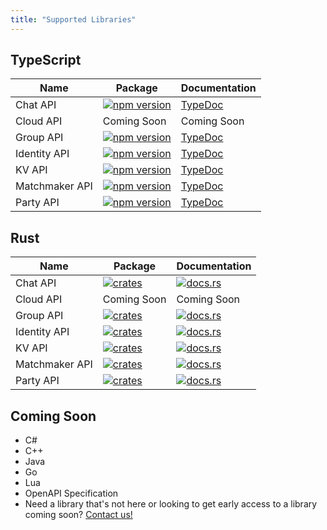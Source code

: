 ```yaml
---
title: "Supported Libraries"
---
```


## TypeScript

<div style={{width: "full"}}>

| Name           | Package                                                                                                                 | Documentation                                                                |
|----------------|-------------------------------------------------------------------------------------------------------------------------|------------------------------------------------------------------------|
| Chat API       | [<img src="https://img.shields.io/npm/v/@rivet-gg/chat" alt="npm version" className="m-0" />](https://www.npmjs.com/package/@rivet-gg/chat)             | <a href="/libs/api-chat/typescript/" target="_blank">TypeDoc</a>       |
| Cloud API      | Coming Soon                                                                                                             | Coming Soon                                                            |
| Group API      | [<img src="https://img.shields.io/npm/v/@rivet-gg/group" alt="npm version" className="m-0" />](https://www.npmjs.com/package/@rivet-gg/group)           | <a href="/libs/api-group/typescript/" target="_blank">TypeDoc</a>      |
| Identity API   | [<img src="https://img.shields.io/npm/v/@rivet-gg/identity" alt="npm version" className="m-0" />](https://www.npmjs.com/package/@rivet-gg/identity)     | <a href="/libs/api-identity/typescript/" target="_blank">TypeDoc</a>   |
| KV API         | [<img src="https://img.shields.io/npm/v/@rivet-gg/kv" alt="npm version" className="m-0" />](https://www.npmjs.com/package/@rivet-gg/kv)                 | <a href="/libs/api-kv/typescript/" target="_blank">TypeDoc</a>         |
| Matchmaker API | [<img src="https://img.shields.io/npm/v/@rivet-gg/matchmaker" alt="npm version" className="m-0" />](https://www.npmjs.com/package/@rivet-gg/matchmaker) | <a href="/libs/api-matchmaker/typescript/" target="_blank">TypeDoc</a> |
| Party API      | [<img src="https://img.shields.io/npm/v/@rivet-gg/party" alt="npm version" className="m-0" />](https://www.npmjs.com/package/@rivet-gg/party)           | <a href="/libs/api-party/typescript/" target="_blank">TypeDoc</a>      |

</div>

## Rust

| Name           | Package                                                                                                     | Documentation                                                                                                             |
|----------------|-------------------------------------------------------------------------------------------------------------|---------------------------------------------------------------------------------------------------------------------------|
| Chat API       | [<img src="https://img.shields.io/crates/v/rivet-chat" alt="crates" className="m-0" />](https://crates.io/crates/rivet-chat)             | <a href="https://docs.rs/rivet-chat" target="_blank"><img src="https://img.shields.io/docsrs/rivet-chat" alt="docs.rs" className="m-0" /></a>             |
| Cloud API      | Coming Soon                                                                                                 | Coming Soon                                                                                                               |
| Group API      | [<img src="https://img.shields.io/crates/v/rivet-group" alt="crates" className="m-0" />](https://crates.io/crates/rivet-group)           | <a href="https://docs.rs/rivet-group" target="_blank"><img src="https://img.shields.io/docsrs/rivet-group" alt="docs.rs" className="m-0" /></a>           |
| Identity API   | [<img src="https://img.shields.io/crates/v/rivet-identity" alt="crates" className="m-0" />](https://crates.io/crates/rivet-identity)     | <a href="https://docs.rs/rivet-identity" target="_blank"><img src="https://img.shields.io/docsrs/rivet-identity" alt="docs.rs" className="m-0" /></a>     |
| KV API         | [<img src="https://img.shields.io/crates/v/rivet-kv" alt="crates" className="m-0" />](https://crates.io/crates/rivet-kv)                 | <a href="https://docs.rs/rivet-kv" target="_blank"><img src="https://img.shields.io/docsrs/rivet-kv" alt="docs.rs" className="m-0" /></a>                 |
| Matchmaker API | [<img src="https://img.shields.io/crates/v/rivet-matchmaker" alt="crates" className="m-0" />](https://crates.io/crates/rivet-matchmaker) | <a href="https://docs.rs/rivet-matchmaker" target="_blank"><img src="https://img.shields.io/docsrs/rivet-matchmaker" alt="docs.rs" className="m-0" /></a> |
| Party API      | [<img src="https://img.shields.io/crates/v/rivet-party" alt="crates" className="m-0" />](https://crates.io/crates/rivet-party)           | <a href="https://docs.rs/rivet-party" target="_blank"><img src="https://img.shields.io/docsrs/rivet-party" alt="docs.rs" className="m-0" /></a>           |

## Coming Soon

- C#
- C++
- Java
- Go
- Lua
- OpenAPI Specification
- Need a library that's not here or looking to get early access to a library coming soon? [Contact us!](https://rivet.gg/support)

